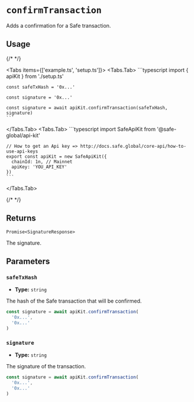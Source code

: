 
# `confirmTransaction`

Adds a confirmation for a Safe transaction.

## Usage

{/* <!-- vale off --> */}

<Tabs items={['example.ts', 'setup.ts']}>
  <Tabs.Tab>
    ```typescript
    import { apiKit } from './setup.ts'

    const safeTxHash = '0x...'
    
    const signature = '0x...'

    const signature = await apiKit.confirmTransaction(safeTxHash, signature)
    ```
  </Tabs.Tab>
  <Tabs.Tab>
    ```typescript
    import SafeApiKit from '@safe-global/api-kit'

    // How to get an Api key => http://docs.safe.global/core-api/how-to-use-api-keys
    export const apiKit = new SafeApiKit({
      chainId: 1n, // Mainnet
      apiKey: 'YOU_API_KEY'
    })
    ```
  </Tabs.Tab>
</Tabs>

{/* <!-- vale on --> */}

## Returns

`Promise<SignatureResponse>`

The signature.

## Parameters

### `safeTxHash`

- **Type:** `string`

The hash of the Safe transaction that will be confirmed.

```typescript focus=2
const signature = await apiKit.confirmTransaction(
  '0x...',
  '0x...'
)
```

### `signature`

- **Type:** `string`

The signature of the transaction.

```typescript focus=3
const signature = await apiKit.confirmTransaction(
  '0x...',
  '0x...'
)
```
